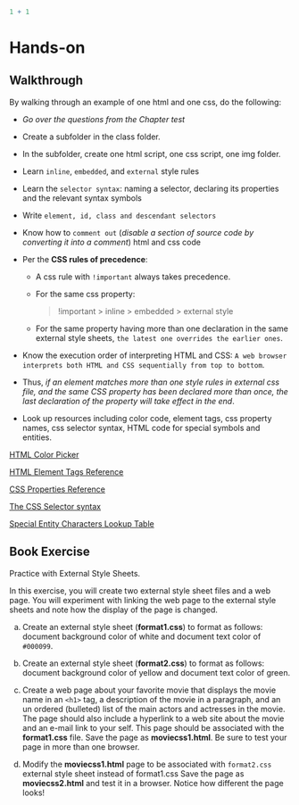 ```r
1 + 1
```

# Hands-on

## Walkthrough

By walking through an example of one html and one css, do the following:

-   _Go over the questions from the Chapter test_

-   Create a subfolder in the class folder.

-   In the subfolder, create one html script, one css script, one img folder.

-   Learn `inline`, `embedded`, and `external` style rules

-   Learn the `selector syntax`: naming a selector, declaring its properties and the relevant syntax symbols

-   Write `element, id, class and descendant selectors`

-   Know how to `comment out` (*disable a section of source code by converting it into a comment*) html and css code

-   Per the **CSS rules of precedence**:
    - A css rule with `!important` always takes precedence.
    - For the same css property:
    
        > !important \> inline \> embedded \> external style

    - For the same property having more than one declaration in the same external style sheets, `the latest one overrides the earlier ones`.

-   Know the execution order of interpreting HTML and CSS: `A web browser interprets both HTML and CSS sequentially from top to bottom`.

-   Thus, *if an element matches more than one style rules in external css file, and the same CSS property has been declared more than once, the last declaration of the property will take effect in the end*.

- Look up resources including color code, element tags, css property names, css selector syntax, HTML code for special symbols and entities.

[HTML Color Picker](https://htmlcolorcodes.com/color-picker/)

[HTML Element Tags Reference](https://www.w3schools.com/tags/default.asp)

[CSS Properties Reference](https://www.w3schools.com/cssref/)

[The CSS Selector syntax](https://en.wikipedia.org/wiki/CSS)

[Special Entity Characters Lookup Table](https://html.spec.whatwg.org/multipage/named-characters.html)






## Book Exercise

Practice with External Style Sheets.

In this exercise, you will create two external style sheet files and a web page. You will experiment with linking the web page to the external style sheets and note how the display of the page is changed.

a.  Create an external style sheet (**format1.css**) to format as follows: document background color of white and document text color of `#000099`.

b.  Create an external style sheet (**format2.css**) to format as follows: document background color of yellow and document text color of green.

c.  Create a web page about your favorite movie that displays the movie name in an `<h1>` tag, a description of the movie in a paragraph, and an un ordered (bulleted) list of the main actors and actresses in the movie. The page should also include a hyperlink to a web site about the movie and an e-mail link to your self. This page should be associated with the **format1.css** file. Save the page as **moviecss1.html**. Be sure to test your page in more than one browser.

d.  Modify the **moviecss1.html** page to be associated with `format2.css` external style sheet instead of format1.css Save the page as **moviecss2.html** and test it in a browser. Notice how different the page looks!




